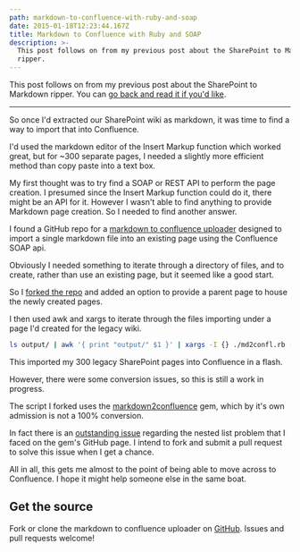 ```yaml
---
path: markdown-to-confluence-with-ruby-and-soap
date: 2015-01-18T12:23:44.167Z
title: Markdown to Confluence with Ruby and SOAP
description: >-
  This post follows on from my previous post about the SharePoint to Markdown
  ripper.
---
```

This post follows on from my previous post about the SharePoint to Markdown ripper. You can [go back and read it if you'd like](/blog/sharepoint-scraping-with-python-mechanize-and-beautiful-soup/).

---

So once I'd extracted our SharePoint wiki as markdown, it was time to find a way to import that into Confluence.

I'd used the markdown editor of the Insert Markup function which worked great, but for ~300 separate pages, I needed a slightly more efficient method than copy paste into a text box.

My first thought was to try find a SOAP or REST API to perform the page creation. I presumed since the Insert Markup function could do it, there might be an API for it. However I wasn't able to find anything to provide Markdown page creation. So I needed to find another answer.

I found a GitHub repo for a [markdown to confluence uploader](https://github.com/LanyonM/markdown-to-confluence-uploader) designed to import a single markdown file into an existing page using the Confluence SOAP api.

Obviously I needed something to iterate through a directory of files, and to create, rather than use an existing page, but it seemed like a good start.

So I [forked the repo](https://github.com/zorfling/markdown-to-confluence-uploader) and added an option to provide a parent page to house the newly created pages.

I then used awk and xargs to iterate through the files importing under a page I'd created for the legacy wiki.

```bash
ls output/ | awk '{ print "output/" $1 }' | xargs -I {} ./md2confl.rb -s SS -c http://myconfluence.net -t1671258 --markdownFile {}
```

This imported my 300 legacy SharePoint pages into Confluence in a flash.

However, there were some conversion issues, so this is still a work in progress.

The script I forked uses the [markdown2confluence](https://github.com/jedi4ever/markdown2confluence) gem, which by it's own admission is not a 100% conversion.

In fact there is an [outstanding issue](https://github.com/jedi4ever/markdown2confluence/issues/3) regarding the nested list problem that I faced on the gem's GitHub page. I intend to fork and submit a pull request to solve this issue when I get a chance.

All in all, this gets me almost to the point of being able to move across to Confluence. I hope it might help someone else in the same boat.

## Get the source
Fork or clone the markdown to confluence uploader on [GitHub](https://github.com/zorfling/markdown-to-confluence-uploader). Issues and pull requests welcome!
